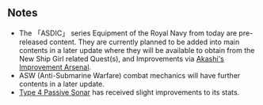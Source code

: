 {{Update/RankingRewards

|new_equipment = HF/DF + Type144/147 ASDIC
|new_equipment_2 = Type144/147 ASDIC
|new_equipment_3 = Type124 ASDIC

|top5_1 = HF/DF + Type144/147 ASDIC
|top5_1_x = 1
|top5_2 = Type144/147 ASDIC
|top5_2_x = 1
|top5_3 = Type124 ASDIC
|top5_3_x = 1
|top5_4 = Shiun
|top5_4_x = 1

|top20_1 = HF/DF + Type144/147 ASDIC
|top20_1_x = 1
|top20_2 = Type124 ASDIC
|top20_2_x = 1
|top20_3 = Shiun
|top20_3_x = 1

|top100_1 = Type144/147 ASDIC
|top100_1_x = 1
|top100_2 = Type124 ASDIC
|top100_2_x = 1
|top100_3 = Shiun
|top100_3_x = 1

|top500_1 = Type124 ASDIC
|top500_1_x = 1
|top500_2 = Shiun
|top500_2_x = 1

|tweet1 = https://twitter.com/KanColle_STAFF/status/912858218195427328
|tweet1_jp = 明日【9/28(木)】夜以降に、月次作戦【八月作戦】結果情報をゲーム画面下【情報】にてお知らせする予定です。また、月次作戦トップランカー提督に贈る武勲褒賞を、同発表以降に順次配信してまいります。※明日配信予定の新装備は、先行実装です。今冬迄に本実装を予定しています。
|tweet1_en = After Tomorrow evening on September 28th Thursday, the August Operations Ranking Information will be available in the Information Section below the game. Also, the Top Ranking Admirals will be receiving their Rewards after the results are released by order. ※The New Equipment scheduled to be released tomorrow is a pre-released content. It is scheduled to be released for Main Release by this Winter.
|tweet1_tl = [[User:Shinhwalee|Shinhwalee]]

|tweet2 = https://twitter.com/KanColle_STAFF/status/913201486691147776
|tweet2_jp = 本日【9/28(木)】夜以降に、月次作戦【八月作戦】結果情報をゲーム画面下【情報】にてお知らせする予定です。また、月次作戦トップランカー提督に贈る武勲褒賞を、同発表以降に順次配信してまいります。※本日配信される新装備群は、今後実装予定【新艦娘】関連の先行実装を含みます。
|tweet2_en = Today evening on September 28th Thursday, the August Operations Ranking Information will be available in the Information Section below the game. Also, the Top Ranking Admirals will be receiving their Rewards after the results are released by order. ※The New Equipment pre-released today will be related to a New Ship Girl who is scheduled for implementation in the near future.
|tweet2_tl = [[User:Shinhwalee|Shinhwalee]]

|tweet3 = https://twitter.com/KanColle_STAFF/status/913323767740243968
|tweet3_jp = 月次作戦【八月作戦】トップランカー提督に贈る武勲褒賞を本日この後【19:00】より順次配信開始致します。該当提督の皆さんは、同配信開始後「艦これ」接続時に月次作戦褒賞を入手可能です！　※同詳細情報は、公式コミュニティ「運営鎮守府からのお知らせ」をご確認ください。
|tweet3_en = The Rewards for the Monthly Operation 【August Operation】 will be given out to Top Ranking Admirals sequentially from 19:00 today. The Applicable Admirals will be able to obtain the Rewards after they are fully given out once they log in to KanColle! 
※ Please check the Official Community Page  【Notice from the Developers】 for all details.
|tweet3_tl = [[User:Shinhwalee|Shinhwalee]]

|tweet4 = https://twitter.com/KanColle_STAFF/status/913330799578976256
|tweet4_jp = 本日配信される紅茶の国の対潜探知兵装「ASDIC」シリーズは先行実装です。同新装備先行実装に伴い、実装運用中装備「四式水中聴音機」のパラメータを僅かではあります、上方修正致します。ASW(対潜戦闘)は、今後のアップデートで順次拡張予定です。少しだけお楽しみに！
|tweet4_en = The Anti-Submarine Detection Armament 「ASDIC」 series Equipment from the country of Black Tea (United Kingdom) is an equipment of pre-released content. The parameters of the currently available Type 4 SONAR will be slightly improved. ASW (Anti-Submarine Warfare) Combat mechanics is scheduled to be sequentially expanded in a later update. Please look forward to it!
|tweet4_tl = [[User:Shinhwalee|Shinhwalee]]
}}

==Notes==
* The 「ASDIC」 series Equipment of the Royal Navy from today are pre-released content. They are currently planned to be added into main contents in a later update where they will be available to obtain from the New Ship Girl related Quest(s), and Improvements via [[Akashi's Improvement Arsenal]].
* ASW (Anti-Submarine Warfare) combat mechanics will have further contents in a later update.
* [[Type 4 Passive Sonar]] has received slight improvements to its stats.